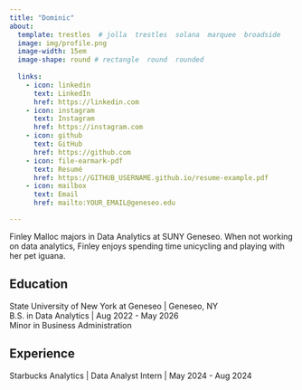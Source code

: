 ```yaml
---
title: "Dominic"
about:
  template: trestles  # jolla  trestles  solana  marquee  broadside
  image: img/profile.png
  image-width: 15em
  image-shape: round # rectangle  round  rounded
  
  links:
    - icon: linkedin
      text: LinkedIn
      href: https://linkedin.com
    - icon: instagram
      text: Instagram
      href: https://instagram.com
    - icon: github
      text: GitHub
      href: https://github.com
    - icon: file-earmark-pdf
      text: Resumé
      href: https://GITHUB_USERNAME.github.io/resume-example.pdf
    - icon: mailbox
      text: Email
      href: mailto:YOUR_EMAIL@geneseo.edu

---
```



Finley Malloc majors in Data Analytics at SUNY Geneseo. When not working on data analytics, Finley enjoys spending time unicycling and playing with her pet iguana.

## Education

State University of New York at Geneseo | Geneseo, NY <br>
B.S. in Data Analytics | Aug 2022 - May 2026 <br>
Minor in Business Administration 

## Experience

Starbucks Analytics | Data Analyst Intern | May 2024 - Aug 2024


